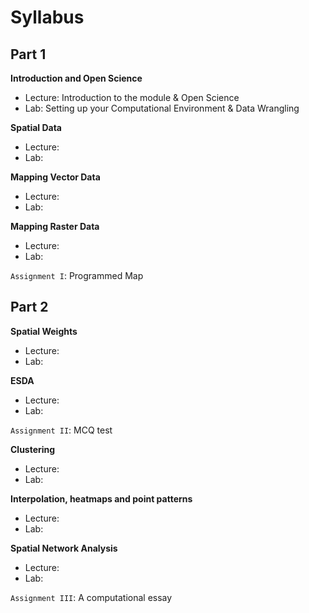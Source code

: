 # Syllabus {.unnumbered}

## Part 1

**Introduction and Open Science**

-   Lecture: Introduction to the module & Open Science
-   Lab: Setting up your Computational Environment & Data Wrangling

**Spatial Data**

-   Lecture:
-   Lab:

**Mapping Vector Data**

-   Lecture:
-   Lab:

**Mapping Raster Data**

-   Lecture:
-   Lab:

`Assignment I`: Programmed Map

## Part 2

**Spatial Weights**

-   Lecture:
-   Lab:

**ESDA**

-   Lecture:
-   Lab:

`Assignment II`: MCQ test

**Clustering**

-   Lecture:
-   Lab:

**Interpolation, heatmaps and point patterns**

-   Lecture:
-   Lab:

**Spatial Network Analysis**

-   Lecture:
-   Lab:

`Assignment III`: A computational essay
